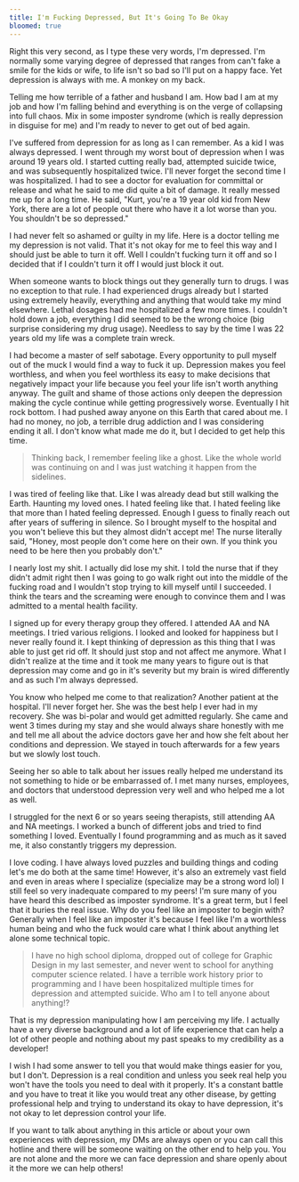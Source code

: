 ```yaml
---
title: I'm Fucking Depressed, But It's Going To Be Okay
bloomed: true
---
```


Right this very second, as I type these very words, I'm depressed. I'm normally some varying degree of depressed that ranges from can't fake a smile for the kids or wife, to life isn't so bad so I'll put on a happy face. Yet depression is always with me. A monkey on my back.

Telling me how terrible of a father and husband I am. How bad I am at my job and how I'm falling behind and everything is on the verge of collapsing into full chaos. Mix in some imposter syndrome (which is really depression in disguise for me) and I'm ready to never to get out of bed again.

I've suffered from depression for as long as I can remember. As a kid I was always depressed. I went through my worst bout of depression when I was around 19 years old. I started cutting really bad, attempted suicide twice, and was subsequently hospitalized twice.
I'll never forget the second time I was hospitalized. I had to see a doctor for evaluation for committal or release and what he said to me did quite a bit of damage. It really messed me up for a long time. He said, "Kurt, you're a 19 year old kid from New York, there are a lot of people out there who have it a lot worse than you. You shouldn't be so depressed."

I had never felt so ashamed or guilty in my life. Here is a doctor telling me my depression is not valid. That it's not okay for me to feel this way and I should just be able to turn it off. Well I couldn't fucking turn it off and so I decided that if I couldn't turn it off I would just block it out.

When someone wants to block things out they generally turn to drugs. I was no exception to that rule. I had experienced drugs already but I started using extremely heavily, everything and anything that would take my mind elsewhere. Lethal dosages had me hospitalized a few more times. I couldn't hold down a job, everything I did seemed to be the wrong choice (big surprise considering my drug usage). Needless to say by the time I was 22 years old my life was a complete train wreck.

I had become a master of self sabotage. Every opportunity to pull myself out of the muck I would find a way to fuck it up. Depression makes you feel worthless, and when you feel worthless its easy to make decisions that negatively impact your life because you feel your life isn't worth anything anyway. The guilt and shame of those actions only deepen the depression making the cycle continue while getting progressively worse.
Eventually I hit rock bottom. I had pushed away anyone on this Earth that cared about me. I had no money, no job, a terrible drug addiction and I was considering ending it all. I don't know what made me do it, but I decided to get help this time.

> Thinking back, I remember feeling like a ghost. Like the whole world was continuing on and I was just watching it happen from the sidelines.

I was tired of feeling like that. Like I was already dead but still walking the Earth. Haunting my loved ones. I hated feeling like that. I hated feeling like that more than I hated feeling depressed. Enough I guess to finally reach out after years of suffering in silence.
So I brought myself to the hospital and you won't believe this but they almost didn't accept me! The nurse literally said, "Honey, most people don't come here on their own. If you think you need to be here then you probably don't."

I nearly lost my shit. I actually did lose my shit. I told the nurse that if they didn't admit right then I was going to go walk right out into the middle of the fucking road and I wouldn't stop trying to kill myself until I succeeded. I think the tears and the screaming were enough to convince them and I was admitted to a mental health facility.

I signed up for every therapy group they offered. I attended AA and NA meetings. I tried various religions. I looked and looked for happiness but I never really found it. I kept thinking of depression as this thing that I was able to just get rid off. It should just stop and not affect me anymore. What I didn't realize at the time and it took me many years to figure out is that depression may come and go in it's severity but my brain is wired differently and as such I'm always depressed.

You know who helped me come to that realization? Another patient at the hospital. I'll never forget her. She was the best help I ever had in my recovery. She was bi-polar and would get admitted regularly. She came and went 3 times during my stay and she would always share honestly with me and tell me all about the advice doctors gave her and how she felt about her conditions and depression. We stayed in touch afterwards for a few years but we slowly lost touch.

Seeing her so able to talk about her issues really helped me understand its not something to hide or be embarrassed of. I met many nurses, employees, and doctors that understood depression very well and who helped me a lot as well.

I struggled for the next 6 or so years seeing therapists, still attending AA and NA meetings. I worked a bunch of different jobs and tried to find something I loved. Eventually I found programming and as much as it saved me, it also constantly triggers my depression.

I love coding. I have always loved puzzles and building things and coding let's me do both at the same time! However, it's also an extremely vast field and even in areas where I specialize (specialize may be a strong word lol) I still feel so very inadequate compared to my peers! I'm sure many of you have heard this described as imposter syndrome. It's a great term, but I feel that it buries the real issue. Why do you feel like an imposter to begin with? Generally when I feel like an imposter it's because I feel like I'm a worthless human being and who the fuck would care what I think about anything let alone some technical topic.

> I have no high school diploma, dropped out of college for Graphic Design in my last semester, and never went to school for anything computer science related. I have a terrible work history prior to programming and I have been hospitalized multiple times for depression and attempted suicide. Who am I to tell anyone about anything!?

That is my depression manipulating how I am perceiving my life. I actually have a very diverse background and a lot of life experience that can help a lot of other people and nothing about my past speaks to my credibility as a developer!

I wish I had some answer to tell you that would make things easier for you, but I don't. Depression is a real condition and unless you seek real help you won't have the tools you need to deal with it properly. It's a constant battle and you have to treat it like you would treat any other disease, by getting professional help and trying to understand its okay to have depression, it's not okay to let depression control your life.

If you want to talk about anything in this article or about your own experiences with depression, my DMs are always open or you can call this hotline and there will be someone waiting on the other end to help you. You are not alone and the more we can face depression and share openly about it the more we can help others!
